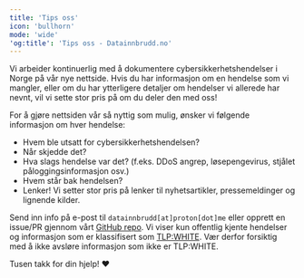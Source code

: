 ```yaml
---
title: 'Tips oss'
icon: 'bullhorn'
mode: 'wide'
'og:title': 'Tips oss - Datainnbrudd.no'
---
```


Vi arbeider kontinuerlig med å dokumentere cybersikkerhetshendelser i Norge på vår nye nettside. Hvis du har informasjon om en hendelse som vi mangler, eller om du har ytterligere detaljer om hendelser vi allerede har nevnt, vil vi sette stor pris på om du deler den med oss!

For å gjøre nettsiden vår så nyttig som mulig, ønsker vi følgende informasjon om hver hendelse:

- Hvem ble utsatt for cybersikkerhetshendelsen?
- Når skjedde det?
- Hva slags hendelse var det? (f.eks. DDoS angrep, løsepengevirus, stjålet påloggingsinformasjon osv.)
- Hvem står bak hendelsen?
- Lenker! Vi setter stor pris på lenker til nyhetsartikler, pressemeldinger og lignende kilder.

Send inn info på e-post til `datainnbrudd[at]proton[dot]me` eller opprett en issue/PR gjennom vårt [GitHub repo](https://github.com/sdushantha/datainnbrudd.no). Vi viser kun offentlig kjente hendelser og informasjon som er klassifisert som [TLP:WHITE](https://www.cisa.gov/news-events/news/traffic-light-protocol-tlp-definitions-and-usage). Vær derfor forsiktig med å ikke avsløre informasjon som ikke er TLP:WHITE.

Tusen takk for din hjelp! ❤️
